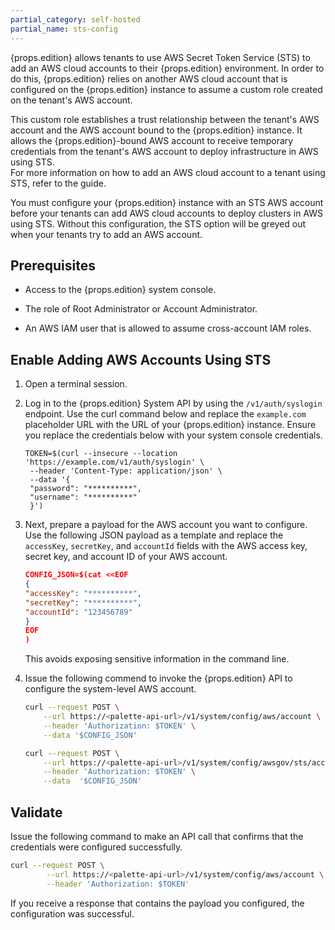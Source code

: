 ```yaml
---
partial_category: self-hosted
partial_name: sts-config
---
```


{props.edition} allows tenants to use AWS Secret Token Service (STS) to add an AWS cloud accounts to their {props.edition} environment. 
In order to do this, {props.edition} relies on another AWS cloud account that is configured on the {props.edition} instance 
to assume a custom role created on the tenant's AWS account. 

This custom role establishes a trust relationship between the tenant's AWS account and the AWS account bound to the {props.edition} instance. 
It allows the {props.edition}-bound AWS account to receive temporary credentials from the tenant's AWS account to deploy infrastructure in AWS using STS.  
For more information on how to add an AWS cloud account to a tenant using STS, refer to the  <VersionedLink text="Add an AWS Account to Palette" url="/clusters/public-cloud/aws/add-aws-accounts/" /> guide.

You must configure your {props.edition} instance with an STS AWS account before your tenants can add AWS cloud accounts 
to deploy clusters in AWS using STS. Without this configuration, the STS option will be greyed out when your tenants try to add an AWS account. 

## Prerequisites

- Access to the {props.edition} system console.

- The role of Root Administrator or Account Administrator.

- An AWS IAM user that is allowed to assume cross-account IAM roles. 

## Enable Adding AWS Accounts Using STS

1. Open a terminal session.

2. Log in to the {props.edition} System API by using the `/v1/auth/syslogin` endpoint. 
   Use the curl command below and replace the `example.com` placeholder URL with the URL of your {props.edition} instance. 
   Ensure you replace the credentials below with your system console credentials.

   ```shell
   TOKEN=$(curl --insecure --location 'https://example.com/v1/auth/syslogin' \
    --header 'Content-Type: application/json' \
    --data '{
    "password": "**********",
    "username": "**********"
    }')
   ```

3. Next, prepare a payload for the AWS account you want to configure. 
   Use the following JSON payload as a template and replace the `accessKey`, `secretKey`, and `accountId` fields with the AWS access key, secret key, and account ID of your AWS account.

    ```json
    CONFIG_JSON=$(cat <<EOF
    {
    "accessKey": "**********",
    "secretKey": "**********",
    "accountId": "123456789"
    }
    EOF
    )
    ```

    This avoids exposing sensitive information in the command line.

2. Issue the following commend to invoke the {props.edition} API to configure the system-level AWS account.

    <Tabs>

    <TabItem value="AWS">

    ```bash
    curl --request POST \
        --url https://<palette-api-url>/v1/system/config/aws/account \
        --header 'Authorization: $TOKEN' \
        --data '$CONFIG_JSON'
    ```

    </TabItem>

    <TabItem value="AWS GOV">

    ```bash
    curl --request POST \
        --url https://<palette-api-url>/v1/system/config/awsgov/sts/account \
        --header 'Authorization: $TOKEN' \
        --data  '$CONFIG_JSON'
    ```

    </TabItem>

    </Tabs>

    
## Validate 

Issue the following command to make an API call that confirms that the credentials were configured successfully.

```bash
curl --request POST \
        --url https://<palette-api-url>/v1/system/config/aws/account \
        --header 'Authorization: $TOKEN'
```

If you receive a response that contains the payload you configured, the configuration was successful.
